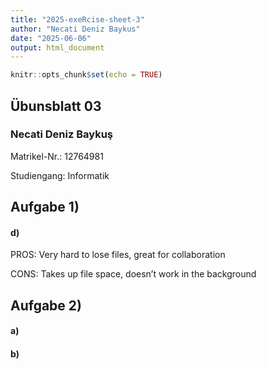 ```yaml
---
title: "2025-exeRcise-sheet-3"
author: "Necati Deniz Baykus"
date: "2025-06-06"
output: html_document
---
```


```r
knitr::opts_chunk$set(echo = TRUE)
```

## Übunsblatt 03

### Necati Deniz Baykuş

Matrikel-Nr.: 12764981

Studiengang: Informatik

## Aufgabe 1)

#### d)

PROS: Very hard to lose files, great for collaboration

CONS: Takes up file space, doesn't work in the background

## Aufgabe 2)

#### a)


#### b)



